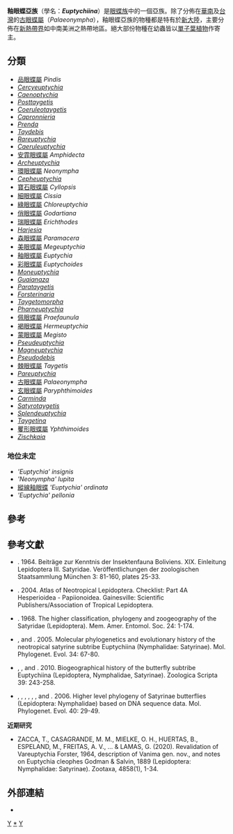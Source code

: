 {{NoteTA
|G1=Butterfly
}}
{{Automatic Taxobox
| taxon = Euptychiina
| authority = Reuter, 1896
| image = Gemmed Satyr (Cyllopsis gemma).jpg
| image_caption = [[黑寶石眼蝶|黑寶石眼蝶]]<br />''Cyllopsis gemma''
| type_genus = [[釉眼蝶屬|釉眼蝶屬]]<br />''Euptychia''
| type_genus_authority = Hübner, 1818
| subdivision_ranks = 屬
| subdivision = 有46個屬，4個地位未定種，詳見正文。
}}

'''釉眼蝶亞族'''（學名：'''''Euptychiina'''''）是[[眼蝶族|眼蝶族]]中的一個亞族。除了分佈在[[華南|華南]]及[[台灣|台灣]]的[[古眼蝶屬|古眼蝶屬]]（''Palaeonympha''），釉眼蝶亞族的物種都是特有於[[新大陸|新大陸]]，主要分佈在[[新熱帶界|新熱帶界]]如中南美洲之熱帶地區。絕大部份物種在幼蟲皆以[[單子葉植物|單子葉植物]]作寄主。

== 分類 ==
*  [[品眼蝶屬|品眼蝶屬]] ''Pindis''
*  ''[[Cercyeuptychia|Cercyeuptychia]]''
*  ''[[Caenoptychia|Caenoptychia]]''
*  ''[[Posttaygetis|Posttaygetis]]''
*  ''[[Coeruleotaygetis|Coeruleotaygetis]]''
*  ''[[Capronnieria|Capronnieria]]''
*  ''[[Prenda|Prenda]]''
*  ''[[Taydebis|Taydebis]]''
*  ''[[Rareuptychia|Rareuptychia]]''
*  ''[[Caeruleuptychia|Caeruleuptychia]]''
*  [[安霏眼蝶屬|安霏眼蝶屬]] ''Amphidecta''
*  ''[[Archeuptychia|Archeuptychia]]''
*  [[環眼蝶屬|環眼蝶屬]] ''Neonympha''
*  ''[[Cepheuptychia|Cepheuptychia]]''
*  [[寶石眼蝶屬|寶石眼蝶屬]] ''Cyllopsis''
*  [[細眼蝶屬|細眼蝶屬]] ''Cissia''
*  [[綠眼蝶屬|綠眼蝶屬]] ''Chloreuptychia''
*  [[俏眼蝶屬|俏眼蝶屬]] ''Godartiana''
*  [[瑞眼蝶屬|瑞眼蝶屬]] ''Erichthodes''
*  ''[[Harjesia|Harjesia]]''
*  [[森眼蝶屬|森眼蝶屬]] ''Paramacera''
*  [[美眼蝶屬|美眼蝶屬]] ''Megeuptychia''
*  [[釉眼蝶屬|釉眼蝶屬]] ''Euptychia''
*  [[彩眼蝶屬|彩眼蝶屬]] ''Euptychoides''
*  ''[[Moneuptychia|Moneuptychia]]''
*  ''[[Guaianaza|Guaianaza]]''
*  ''[[Parataygetis|Parataygetis]]''
*  ''[[Forsterinaria|Forsterinaria]]''
*  ''[[Taygetomorpha|Taygetomorpha]]''
*  ''[[Pharneuptychia|Pharneuptychia]]''
*  [[佩眼蝶屬|佩眼蝶屬]] ''Praefaunula''
*  [[褐眼蝶屬|褐眼蝶屬]] ''Hermeuptychia''
*  [[蒙眼蝶屬|蒙眼蝶屬]] ''Megisto''
*  ''[[Pseudeuptychia|Pseudeuptychia]]''
*  ''[[Magneuptychia|Magneuptychia]]''
*  ''[[Pseudodebis|Pseudodebis]]''
*  [[棘眼蝶屬|棘眼蝶屬]] ''Taygetis''
*  ''[[Pareuptychia|Pareuptychia]]''
*  [[古眼蝶屬|古眼蝶屬]] ''Palaeonympha''
*  [[玄眼蝶屬|玄眼蝶屬]] ''Paryphthimoides''
*  ''[[Carminda|Carminda]]''
*  ''[[Satyrotaygetis|Satyrotaygetis]]''
*  ''[[Splendeuptychia|Splendeuptychia]]''
*  ''[[Taygetina|Taygetina]]''
*  [[矍形眼蝶屬|矍形眼蝶屬]] ''Yphthimoides''
*  ''[[Zischkaia|Zischkaia]]''

=== 地位未定 ===
* '''Euptychia' insignis''
* '''Neonympha' lupita''
* [[縱線釉眼蝶|縱線釉眼蝶]] '''Euptychia' ordinata''
* '''Euptychia' pellonia''

== 參考 ==
{{reflist|}}

== 參考文獻 ==
* {{aut|Forster W}}. 1964. Beiträge zur Kenntnis der Insektenfauna Boliviens. XIX. Einleitung Lepidoptera III. Satyridae. Veröffentlichungen der zoologischen Staatsammlung München 3: 81-160, plates 25-33.
* {{aut|Lamas G ed}}. 2004. Atlas of Neotropical Lepidoptera. Checklist: Part 4A Hesperioidea - Papiionoidea. Gainesville: Scientific Publishers/Association of Tropical Lepidoptera.
* {{aut|Miller LD}}. 1968. The higher classification, phylogeny and zoogeography of the Satyridae (Lepidoptera). Mem. Amer. Entomol. Soc. 24: 1-174.
* {{aut|Murray D}}, and {{aut|Prowell DP}}. 2005. Molecular phylogenetics and evolutionary history of the neotropical satyrine subtribe Euptychiina (Nymphalidae: Satyrinae). Mol. Phylogenet. Evol. 34: 67-80.
* {{aut|Peña C}}, {{aut|Nylin S}}, {{aut|Freitas AVL}} and {{aut|Wahlberg N}}. 2010. Biogeographical history of the butterfly subtribe Euptychiina (Lepidoptera, Nymphalidae, Satyrinae). Zoologica Scripta 39: 243-258.
* {{aut|Peña C}}, {{aut|Wahlberg N}}, {{aut|Weingartner E}}, {{aut|Kodandaramaiah U}}, {{aut|Nylin S}}, {{aut|Freitas AVL}}, and {{aut|Brower AVZ}}. 2006. Higher level phylogeny of Satyrinae butterflies (Lepidoptera: Nymphalidae) based on DNA sequence data. Mol. Phylogenet. Evol. 40: 29-49.
'''近期研究'''
* ZACCA, T., CASAGRANDE, M. M., MIELKE, O. H., HUERTAS, B., ESPELAND, M., FREITAS, A. V., ... & LAMAS, G. (2020). Revalidation of Vareuptychia Forster, 1964, description of Vanima gen. nov., and notes on Euptychia cleophes Godman & Salvin, 1889 (Lepidoptera: Nymphalidae: Satyrinae). Zootaxa, 4858(1), 1-34.

== 外部連結 ==
* {{Commonscat-inline| Euptychiina}}

{{眼蝶亞科}}

{{taxonbar}}
[[Category:_1896年描述的分类群|Y]]
[[Category:釉眼蝶亞族|*]]
[[Category:眼蝶族|Y]]